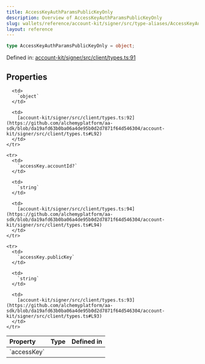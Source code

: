 ```yaml
---
title: AccessKeyAuthParamsPublicKeyOnly
description: Overview of AccessKeyAuthParamsPublicKeyOnly
slug: wallets/reference/account-kit/signer/src/type-aliases/AccessKeyAuthParamsPublicKeyOnly
layout: reference
---
```


```ts
type AccessKeyAuthParamsPublicKeyOnly = object;
```

Defined in: [account-kit/signer/src/client/types.ts:91](https://github.com/alchemyplatform/aa-sdk/blob/da19afd63b0ba06a4de95b0d2d7871f64d546304/account-kit/signer/src/client/types.ts#L91)

## Properties

<table>
  <thead>
    <tr>
      <th align="left">Property</th>
      <th align="left">Type</th>
      <th align="left">Defined in</th>
    </tr>
  </thead>

  <tbody>
    <tr>
      <td>
        <a id="accesskey" /> `accessKey`
      </td>

      <td>
        `object`
      </td>

      <td>
        [account-kit/signer/src/client/types.ts:92](https://github.com/alchemyplatform/aa-sdk/blob/da19afd63b0ba06a4de95b0d2d7871f64d546304/account-kit/signer/src/client/types.ts#L92)
      </td>
    </tr>

    <tr>
      <td>
        `accessKey.accountId?`
      </td>

      <td>
        `string`
      </td>

      <td>
        [account-kit/signer/src/client/types.ts:94](https://github.com/alchemyplatform/aa-sdk/blob/da19afd63b0ba06a4de95b0d2d7871f64d546304/account-kit/signer/src/client/types.ts#L94)
      </td>
    </tr>

    <tr>
      <td>
        `accessKey.publicKey`
      </td>

      <td>
        `string`
      </td>

      <td>
        [account-kit/signer/src/client/types.ts:93](https://github.com/alchemyplatform/aa-sdk/blob/da19afd63b0ba06a4de95b0d2d7871f64d546304/account-kit/signer/src/client/types.ts#L93)
      </td>
    </tr>

  </tbody>
</table>
